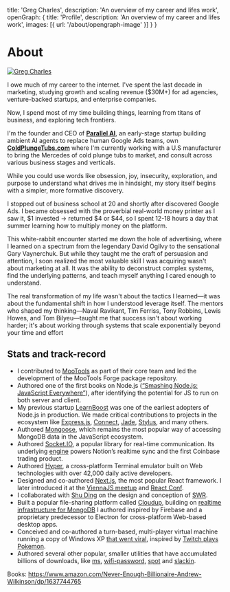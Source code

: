 
  title: 'Greg Charles',
  description: 'An overview of my career and lifes work',
  openGraph: {
    title: 'Profile',
    description: 'An overview of my career and lifes work',
    images: [{ url: '/about/opengraph-image' }]
  }
}

# About

<a href="https://x.com/gcharles10x" target="_blank">
  <Image
    src="/images/gregrc_profile_image.jpeg"
    alt="Greg Charles"
    className="rounded-full bg-gray-100 block mt-2 mb-5 mx-auto sm:float-right sm:ml-5 sm:mb-5 grayscale hover:grayscale-0"
    unoptimized
    width={160}
    height={160}
    priority
  />
</a>


I owe much of my career to the internet. I've spent the last decade in marketing, studying growth and scaling revenue ($30M+) for ad agencies, venture-backed startups, and enterprise companies. 

Now, I spend most of my time building things, learning from titans of business, and exploring tech frontiers. 

I'm the founder and CEO of **[Parallel AI](https://withparallel.ai)**, an early-stage startup building ambient AI agents to replace human Google Ads teams, own **[ColdPlungeTubs.com](https://coldplungetubs.com)** where I'm currently working with a U.S manufacturer to bring the Mercedes of cold plunge tubs to market, and consult across various business stages and verticals.

While you could use words like obsession, joy, insecurity, exploration, and purpose to understand what drives me in hindsight, my story itself begins with a simpler, more formative discovery.

I stopped out of business school at 20 and shortly after discovered Google Ads. I became obsessed with the proverbial real-world money printer as I saw it, $1 invested -> returned $4 or $44, so I spent 12-18 hours a day that summer learning how to multiply money on the platform. 

This white-rabbit encounter started me down the hole of advertising, where I learned on a spectrum from the legendary David Ogilvy to the sensational Gary Vaynerchuk. But while they taught me the craft of persuasion and attention, I soon realized the most valuable skill I was acquiring wasn't about marketing at all. It was the ability to deconstruct complex systems, find the underlying patterns, and teach myself anything I cared enough to understand.

The real transformation of my life wasn't about the tactics I learned—it was about the fundamental shift in how I understood leverage itself. The mentors who shaped my thinking—Naval Ravikant, Tim Ferriss, Tony Robbins, Lewis Howes, and Tom Bilyeu—taught me that success isn't about working harder; it's about working through systems that scale exponentially beyond your time and effort



## Stats and track-record

- I contributed to [MooTools](https://en.wikipedia.org/wiki/MooTools) as part of their core team and led the development of the MooTools Forge package repository.
- Authored one of the first books on Node.js ([&ldquo;Smashing Node.js: JavaScript Everywhere&rdquo;](https://www.amazon.com/Smashing-Node-js-JavaScript-Guillermo-Rauch/dp/1119962595)), after identifying the potential for JS to run on both server and client.
- My previous startup [LearnBoost](https://learnboost.com/) was one of the earliest adopters of Node.js in production. We made critical contributions to projects in the ecosystem like [Express.js](https://expressjs.com/), [Connect](https://github.com/senchalabs/connect), [Jade](https://github.com/dscape/jade), [Stylus](https://stylus-lang.com/), and many others.
- Authored [Mongoose](https://mongoosejs.com/), which remains the most popular way of accessing MongoDB data in the JavaScript ecosystem.
- Authored [Socket.IO](https://socket.io), a popular library for real-time communication. Its underlying [engine](https://github.com/socketio/engine.io) powers Notion&rsquo;s realtime sync and the first Coinbase trading product.
- Authored [Hyper](https://github.com/vercel/hyper), a cross-platform Terminal emulator built on Web technologies with over 42,000 daily active developers.
- Designed and co-authored [Next.js](https://nextjs.org/), the most popular React framework. I later introduced it at the [ViennaJS meetup](https://www.youtube.com/watch?v=MxFfUs6sYnw) and [React Conf](https://www.youtube.com/watch?v=evaMpdSiZKk).
- I collaborated with [Shu Ding](https://shud.in/) on the design and conception of [SWR](https://swr.vercel.app/).
- Built a popular file-sharing platform called [Cloudup](https://techcrunch.com/2013/06/21/cloudup-is-a-fast-dead-simple-way-to-share-and-view-files-on-any-platform-without-the-folders/), building on [realtime infrastructure for MongoDB](https://github.com/Automattic/mydb) I authored inspired by Firebase and a proprietary predecessor to Electron for cross-platform Web-based desktop apps.
- Conceived and co-authored a turn-based, multi-player virtual machine running a copy of Windows XP [that went viral](https://www.dailydot.com/debug/windows-xp-virtual-machine/), inspired by [Twitch plays Pokemon](https://en.wikipedia.org/wiki/Twitch_Plays_Pok%C3%A9mon).
- Authored several other popular, smaller utilities that have accumulated billions of downloads, like [ms](https://github.com/vercel/ms), [wifi-password](https://github.com/rauchg/wifi-password), [spot](https://github.com/rauchg/spot) and [slackin](https://github.com/rauchg/slackin).


Books:
https://www.amazon.com/Never-Enough-Billionaire-Andrew-Wilkinson/dp/1637744765